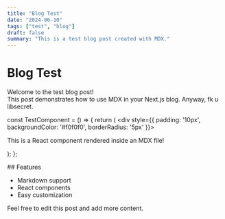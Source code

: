 ```yaml
---
title: "Blog Test"
date: "2024-06-10"
tags: ["test", "blog"]
draft: false
summary: "This is a test blog post created with MDX."
---
```


# Blog Test

Welcome to the test blog post!  
This post demonstrates how to use MDX in your Next.js blog.
Anyway, fk u libsecret.

const TestComponent = () => {
  return (
    <div style={{ padding: '10px', backgroundColor: '#f0f0f0', borderRadius: '5px' }}>
      <p>This is a React component rendered inside an MDX file!</p>
    </div>
  );
};


<TestComponent />
## Features

- Markdown support
- React components
- Easy customization

Feel free to edit this post and add more content.